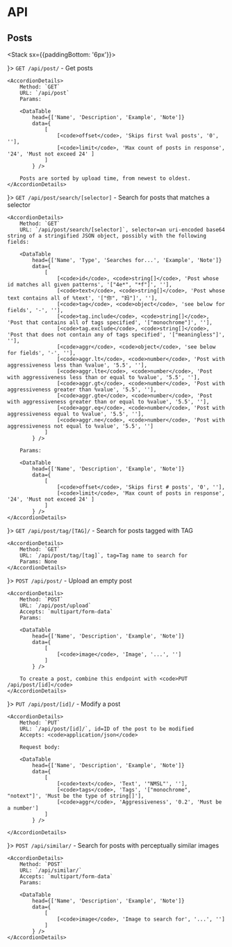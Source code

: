 
# API

## Posts

<Stack sx={{paddingBottom: '6px'}}>


<Accordion>
    <AccordionSummary expandIcon={ <ExpandMoreIcon /> }>
        <code>GET /api/post/</code> - Get posts
    </AccordionSummary>

    <AccordionDetails>
        Method: `GET`  
        URL: `/api/post`  
        Params:  

        <DataTable
            head={['Name', 'Description', 'Example', 'Note']}
            data={
                [
                    [<code>offset</code>, 'Skips first %val posts', '0', ''],
                    [<code>limit</code>, 'Max count of posts in response', '24', 'Must not exceed 24' ]
                ]
            } />
        
        Posts are sorted by upload time, from newest to oldest.
    </AccordionDetails>
</Accordion>

<Accordion>
    <AccordionSummary expandIcon={ <ExpandMoreIcon /> }>
        <code>GET /api/post/search/[selector]</code> - Search for posts that matches a selector
    </AccordionSummary>

    <AccordionDetails>
        Method: `GET`  
        URL: `/api/post/search/[selector]`, selector=an uri-encoded base64 string of a stringified JSON object, possibly with the following fields:  

        <DataTable
            head={['Name', 'Type', 'Searches for...', 'Example', 'Note']}
            data={
                [
                    [<code>id</code>, <code>string[]</code>, 'Post whose id matches all given patterns', '["4e*", "*f"]', ''],
                    [<code>text</code>, <code>string[]</code>, 'Post whose text contains all of %text', '["你", "妈"]', ''],
                    [<code>tag</code>, <code>object</code>, 'see below for fields', '-', ''],
                    [<code>tag.include</code>, <code>string[]</code>, 'Post that contains all of tags specified', '["monochrome"]', ''],
                    [<code>tag.exclude</code>, <code>string[]</code>, 'Post that does not contain any of tags specified', '["meaningless"]', ''],
                    [<code>aggr</code>, <code>object</code>, 'see below for fields', '-', ''],
                    [<code>aggr.lt</code>, <code>number</code>, 'Post with aggressiveness less than %value', '5.5', ''],
                    [<code>aggr.lte</code>, <code>number</code>, 'Post with aggressiveness less than or equal to %value', '5.5', ''],
                    [<code>aggr.gt</code>, <code>number</code>, 'Post with aggressiveness greater than %value', '5.5', ''],
                    [<code>aggr.gte</code>, <code>number</code>, 'Post with aggressiveness greater than or equal to %value', '5.5', ''],
                    [<code>aggr.eq</code>, <code>number</code>, 'Post with aggressiveness equal to %value', '5.5', ''],
                    [<code>aggr.ne</code>, <code>number</code>, 'Post with aggressiveness not equal to %value', '5.5', '']
                ]   
            } />

        Params:

        <DataTable
            head={['Name', 'Description', 'Example', 'Note']}
            data={
                [
                    [<code>offset</code>, 'Skips first # posts', '0', ''],
                    [<code>limit</code>, 'Max count of posts in response', '24', 'Must not exceed 24' ]
                ]
            } />
    </AccordionDetails>
</Accordion>

<Accordion>
    <AccordionSummary expandIcon={ <ExpandMoreIcon /> }>
        <code>GET /api/post/tag/[TAG]/</code> - Search for posts tagged with TAG
    </AccordionSummary>

    <AccordionDetails>
        Method: `GET`  
        URL: `/api/post/tag/[tag]`, tag=Tag name to search for  
        Params: None
    </AccordionDetails>
</Accordion>

<Accordion>
    <AccordionSummary expandIcon={ <ExpandMoreIcon /> }>
        <code>POST /api/post/</code> - Upload an empty post
    </AccordionSummary>

    <AccordionDetails>
        Method: `POST`  
        URL: `/api/post/upload`  
        Accepts: `multipart/form-data`  
        Params:

        <DataTable
            head={['Name', 'Description', 'Example', 'Note']}
            data={
                [
                    [<code>image</code>, 'Image', '...', '']
                ]
            } />

        To create a post, combine this endpoint with <code>PUT /api/post/[id]</code>
    </AccordionDetails>
</Accordion>

<Accordion>
    <AccordionSummary expandIcon={ <ExpandMoreIcon /> }>
        <code>PUT /api/post/[id]/</code> - Modify a post
    </AccordionSummary>

    <AccordionDetails>
        Method: `PUT`  
        URL: `/api/post/[id]/`, id=ID of the post to be modified  
        Accepts: <code>application/json</code>  

        Request body:

        <DataTable
            head={['Name', 'Description', 'Example', 'Note']}
            data={
                [
                    [<code>text</code>, 'Text', '"NMSL"', ''],
                    [<code>tags</code>, 'Tags', '["monochrome", "notext"]', 'Must be the type of string[]'],
                    [<code>aggr</code>, 'Aggressiveness', '0.2', 'Must be a number']
                ]
            } />

    </AccordionDetails>
</Accordion>

<Accordion>
    <AccordionSummary expandIcon={ <ExpandMoreIcon /> }>
        <code>POST /api/similar/</code> - Search for posts with perceptually similar images
    </AccordionSummary>

    <AccordionDetails>
        Method: `POST`  
        URL: `/api/similar/`  
        Accepts: `multipart/form-data`  
        Params:

        <DataTable
            head={['Name', 'Description', 'Example', 'Note']}
            data={
                [
                    [<code>image</code>, 'Image to search for', '...', '']
                ]
            } />
    </AccordionDetails>
</Accordion>


</Stack>